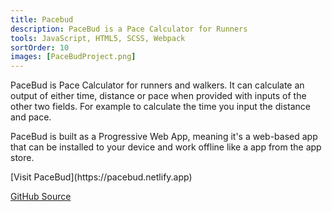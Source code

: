 ```yaml
---
title: Pacebud
description: PaceBud is a Pace Calculator for Runners
tools: JavaScript, HTML5, SCSS, Webpack
sortOrder: 10
images: [PaceBudProject.png]
---
```


PaceBud is Pace Calculator for runners and walkers. It can calculate an output of either time, distance or pace when provided with inputs of the other two fields. For example to calculate the time you input the distance and pace.

PaceBud is built as a Progressive Web App, meaning it's a web-based app that can be installed to your device and work offline like a app from the app store.

<p></p>
<p></p>
[Visit PaceBud](https://pacebud.netlify.app) 

[GitHub Source](https://github.com/MichaelDuToit/PaceBud)
